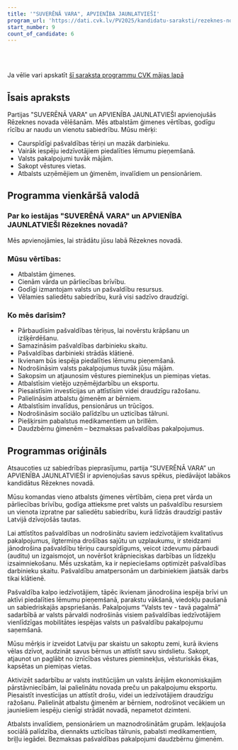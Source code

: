 ```yaml
---
title: '"SUVERĒNĀ VARA", APVIENĪBA JAUNLATVIEŠI'
program_url: 'https://dati.cvk.lv/PV2025/kandidatu-saraksti/rezeknes-novads/suverena-vara-apvieniba-jaunlatviesi'
start_number: 9
count_of_candidate: 6
---
```



<Badge text="Ģimenes vērtības" variant="note" size="small" /> <Badge text="Pašvaldības caurspīdīgums" variant="note" size="small" /> <Badge text="Iedzīvotāju līdzdalība" variant="note" size="small" /> <Badge text="Vēstures pieminekļu saglabāšana" variant="note" size="small" /> <Badge text="Atbalsts sociāli mazaizsargātajiem" variant="note" size="small" />

<br/><br/> 

<Card title='Šis ir mākslīga intelekta ģenerēts apraksts' icon='starlight'>
    Ja vēlie vari apskatīt <a href={frontmatter.program_url} target='_blank'>šī saraksta programmu CVK mājas lapā</a>
    </Card>

## Īsais apraksts

Partijas "SUVERĒNĀ VARA" un APVIENĪBA JAUNLATVIEŠI apvienojušās Rēzeknes novada vēlēšanām. Mēs atbalstām ģimenes vērtības, godīgu rīcību ar naudu un vienotu sabiedrību. Mūsu mērķi:

*   Caurspīdīgi pašvaldības tēriņi un mazāk darbinieku.
*   Vairāk iespēju iedzīvotājiem piedalīties lēmumu pieņemšanā.
*   Valsts pakalpojumi tuvāk mājām.
*   Sakopt vēstures vietas.
*   Atbalsts uzņēmējiem un ģimenēm, invalīdiem un pensionāriem.

## Programma vienkāršā valodā

### Par ko iestājas "SUVERĒNĀ VARA" un APVIENĪBA JAUNLATVIEŠI Rēzeknes novadā?

Mēs apvienojāmies, lai strādātu jūsu labā Rēzeknes novadā.

### Mūsu vērtības:

*   Atbalstām ģimenes.
*   Cienām vārda un pārliecības brīvību.
*   Godīgi izmantojam valsts un pašvaldību resursus.
*   Vēlamies saliedētu sabiedrību, kurā visi sadzīvo draudzīgi.

### Ko mēs darīsim?

*   Pārbaudīsim pašvaldības tēriņus, lai novērstu krāpšanu un izšķērdēšanu.
*   Samazināsim pašvaldības darbinieku skaitu.
*   Pašvaldības darbinieki strādās klātienē.
*   Ikvienam būs iespēja piedalīties lēmumu pieņemšanā.
*   Nodrošināsim valsts pakalpojumus tuvāk jūsu mājām.
*   Sakopsim un atjaunosim vēstures pieminekļus un piemiņas vietas.
*   Atbalstīsim vietējo uzņēmējdarbību un eksportu.
*   Piesaistīsim investīcijas un attīstīsim videi draudzīgu ražošanu.
*   Palielināsim atbalstu ģimenēm ar bērniem.
*   Atbalstīsim invalīdus, pensionārus un trūcīgos.
*   Nodrošināsim sociālo palīdzību un uzticības tālruni.
*   Piešķirsim pabalstus medikamentiem un brillēm.
*   Daudzbērnu ģimenēm – bezmaksas pašvaldības pakalpojumus.

## Programmas oriģināls

Atsaucoties uz sabiedrības pieprasījumu, partija “SUVERĒNĀ VARA” un APVIENĪBA JAUNLATVIEŠI ir apvienojušas savus spēkus, piedāvājot labākos kandidātus Rēzeknes novadā.

Mūsu komandas vieno atbalsts ģimenes vērtībām, cieņa pret vārda un pārliecības brīvību, godīga attieksme pret valsts un pašvaldību resursiem un vienota izpratne par saliedētu sabiedrību, kurā līdzās draudzīgi pastāv Latvijā dzīvojošās tautas.

Lai attīstītos pašvaldības un nodrošinātu saviem iedzīvotājiem kvalitatīvus pakalpojumus, ilgtermiņa drošības sajūtu un uzplaukumu, ir steidzami jānodrošina pašvaldību tēriņu caurspīdīgums, veicot izdevumu pārbaudi (auditu) un izgaismojot, un novēršot krāpnieciskas darbības un līdzekļu izsaimniekošanu. Mēs uzskatām, ka ir nepieciešams optimizēt pašvaldības darbinieku skaitu. Pašvaldību amatpersonām un darbiniekiem jāatsāk darbs tikai klātienē.

Pašvaldība kalpo iedzīvotājiem, tāpēc ikvienam jānodrošina iespēja brīvi un aktīvi piedalīties lēmumu pieņemšanā, parakstu vākšanā, viedokļu paušanā un sabiedriskajās apspriešanās. Pakalpojums “Valsts tev - tavā pagalmā” sadarbībā ar valsts pārvaldi nodrošinās visiem pašvaldības iedzīvotājiem vienlīdzīgas mobilitātes iespējas valsts un pašvaldību pakalpojumu saņemšanā.

Mūsu mērķis ir izveidot Latviju par skaistu un sakoptu zemi, kurā ikviens vēlas dzīvot, audzināt savus bērnus un attīstīt savu sirdslietu. Sakopt, atjaunot un paglābt no iznīcības vēstures pieminekļus, vēsturiskās ēkas, kapsētas un piemiņas vietas.

Aktivizēt sadarbību ar valsts institūcijām un valsts ārējām ekonomiskajām pārstāvniecībām, lai palielinātu novada preču un pakalpojumu eksportu. Piesaistīt investīcijas un attīstīt drošu, videi un iedzīvotājiem draudzīgu ražošanu. Palielināt atbalstu ģimenēm ar bērniem, nodrošinot vecākiem un jauniešiem iespēju cienīgi strādāt novadā, nepametot dzimteni.

Atbalsts invalīdiem, pensionāriem un maznodrošinātām grupām. Iekļaujoša sociālā palīdzība, diennakts uzticības tālrunis, pabalsti medikamentiem, briļļu iegādei. Bezmaksas pašvaldības pakalpojumi daudzbērnu ģimenēm.
